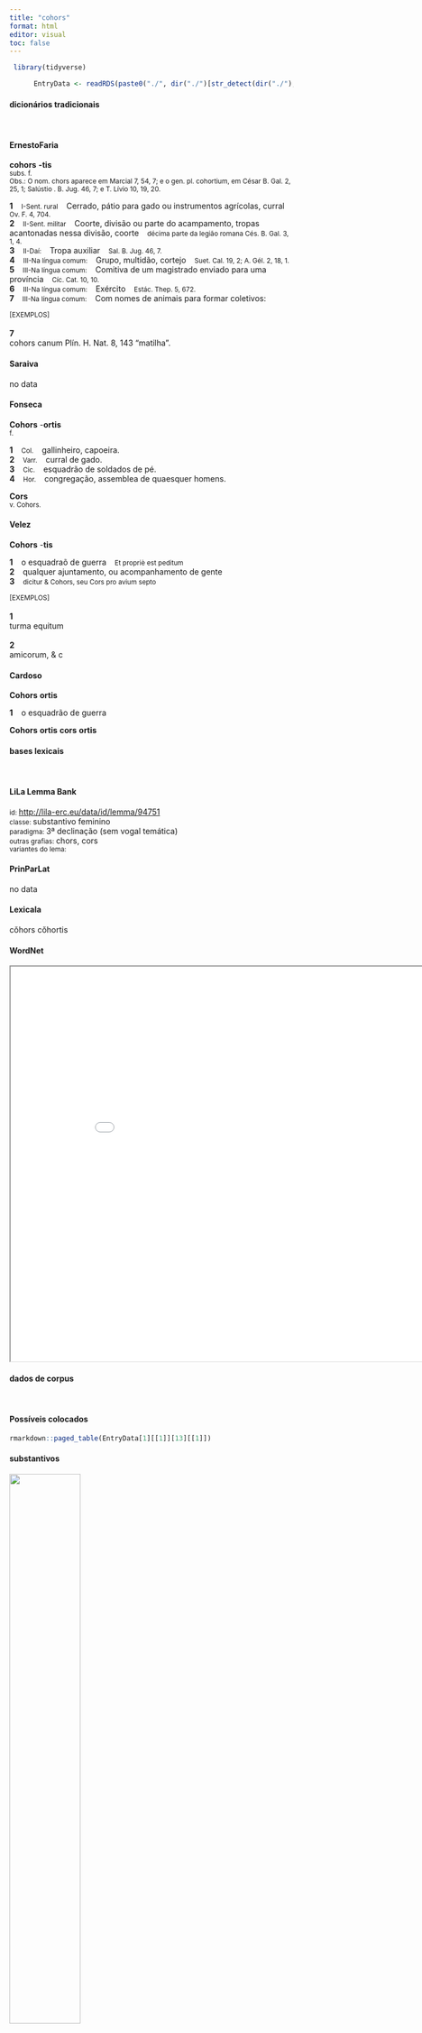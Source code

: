 ```yaml
---
title: "cohors"
format: html
editor: visual
toc: false
---
```



```r
 library(tidyverse) 

      EntryData <- readRDS(paste0("./", dir("./")[str_detect(dir("./"), "_xx99-111-104-111-114-115xx_.rds")]))

```


#### dicionários tradicionais

&emsp;




::: panel-tabset

#### ErnestoFaria

<b>cohors</b> <b>-tis</b> <br> <small>subs. f.</small> <br> <small>Obs.: O nom. chors aparece em Marcial 7, 54, 7; e o gen. pl. cohortium, em César B. Gal. 2, 25, 1; Salústio . B. Jug. 46, 7; e T. Lívio 10, 19, 20.</small>   <p> <b>1</b> &ensp; <small>I-Sent. rural</small> &ensp; Cerrado, pátio para gado ou instrumentos agrícolas, curral &ensp; <small>Ov. F. 4, 704.</small> <br> <b>2</b> &ensp; <small>II-Sent. militar</small> &ensp; Coorte, divisão ou parte do acampamento, tropas acantonadas nessa divisão, coorte &ensp; <small>décima parte da legião romana Cés. B. Gal. 3, 1, 4.</small> <br> <b>3</b> &ensp; <small>II-Daí:</small> &ensp; Tropa auxiliar &ensp; <small>Sal. B. Jug. 46, 7.</small> <br> <b>4</b> &ensp; <small>III-Na língua comum:</small> &ensp; Grupo, multidão, cortejo &ensp; <small>Suet. Cal. 19, 2; A. Gél. 2, 18, 1.</small> <br> <b>5</b> &ensp; <small>III-Na língua comum:</small> &ensp; Comitiva de um magistrado enviado para uma província &ensp; <small>Cíc. Cat. 10, 10.</small> <br> <b>6</b> &ensp; <small>III-Na língua comum:</small> &ensp; Exército &ensp; <small>Estác. Thep. 5, 672.</small> <br> <b>7</b> &ensp; <small>III-Na língua comum:</small> &ensp; Com nomes de animais para formar coletivos: &ensp; <small></small> </p>   <p><small>[EXEMPLOS]</small><br> <br><b>7</b><br>cohors canum Plín. H. Nat. 8, 143 “matilha”. </p>




#### Saraiva

no data




#### Fonseca

<b>Cohors</b> -<b>ortis</b> <br> <small>f.</small>   <p> <b>1</b> &ensp; <small>Col.</small> &ensp; gallinheiro, capoeira. <br> <b>2</b> &ensp; <small>Varr.</small> &ensp; curral de gado. <br> <b>3</b> &ensp; <small>Cic.</small> &ensp; esquadrão de soldados de pé. <br> <b>4</b> &ensp; <small>Hor.</small> &ensp; congregação, assemblea de quaesquer homens. </p> 
 <b>Cors</b> <br> <small>v. Cohors.</small>




#### Velez

<b>Cohors</b> -<b>tis</b>   <p> <b>1</b> &ensp; o esquadraõ de guerra &ensp; <small>Et propriè est peditum</small> <br> <b>2</b> &ensp; qualquer ajuntamento, ou acompanhamento de gente <br> <b>3</b> &ensp; <small>dicitur & Cohors, seu Cors pro avium septo</small> </p>   <p><small>[EXEMPLOS]</small><br> <br><b>1</b><br>turma equitum <br> <br><b>2</b><br>amicorum, & c </p>




#### Cardoso

<b>Cohors</b> <b>ortis</b>   <p> <b>1</b> &ensp; o esquadrão de guerra </p> 
 <b>Cohors</b> <b>ortis</b> 
 <b>cors</b> <b>ortis</b>


:::



#### bases lexicais

&emsp;






::: panel-tabset

#### LiLa Lemma Bank

<small> id: </small> <a href=' http://lila-erc.eu/data/id/lemma/94751 ' target="_blank"> http://lila-erc.eu/data/id/lemma/94751 </a> <br>
<small> classe: </small> substantivo feminino   <br>
<small> paradigma: </small> 3ª declinação (sem vogal temática) <br>
<small> outras grafias: </small> chors, cors <br>
<small> variantes do lema: </small>  <br>





#### PrinParLat

no data




#### Lexicala

cŏhors 
 cŏhortis




#### WordNet

<iframe width='900' height='700' src='Media/Tree__xx99-111-104-111-114-115xx__sem_type_lexemes_pt.html'>

</iframe>


:::



#### dados de corpus

&emsp;




::: panel-tabset

#### Possíveis colocados

```r

rmarkdown::paged_table(EntryData[1][[1]][13][[1]])

```


#### substantivos

![](./Media/wordcloud__xx99-111-104-111-114-115xx__BY_collocate_scoreSUBST.webp){width=50% fig-alt='This chart plots collocate by scoreSUBST, for the headword cohors here are all the values plotted: collocate: praetorius; scoreSUBST: 0. collocate: duo; scoreSUBST: 0'}




#### adjetivos

![](./Media/wordcloud__xx99-111-104-111-114-115xx__BY_collocate_scoreADJ.webp){width=50% fig-alt='This chart plots collocate by scoreADJ, for the headword cohors here are all the values plotted: collocate: praetorius; scoreADJ: 3. collocate: duo; scoreADJ: 0'}




#### verbos

![](./Media/wordcloud__xx99-111-104-111-114-115xx__BY_collocate_scoreVERBO.webp){width=50% fig-alt='This chart plots collocate by scoreVERBO, for the headword cohors here are all the values plotted: collocate: praetorius; scoreVERBO: 0. collocate: duo; scoreVERBO: 0'}




#### advérbios

![](./Media/wordcloud__xx99-111-104-111-114-115xx__BY_collocate_scoreADV.webp){width=50% fig-alt='This chart plots collocate by scoreADV, for the headword cohors here are all the values plotted: collocate: praetorius; scoreADV: 0. collocate: duo; scoreADV: 0'}




#### preposições e conjunções

![](./Media/wordcloud__xx99-111-104-111-114-115xx__BY_collocate_scoreFUNC.webp){width=50% fig-alt='This chart plots collocate by scoreFUNC, for the headword cohors here are all the values plotted: collocate: praetorius; scoreFUNC: 0. collocate: duo; scoreFUNC: 0'}


:::



::: panel-tabset

#### ExemplosTraduzidos

<p> o bellum magno opere pertimescendum cum hanc sit habiturus Catilina scortorum <b>cohortem</b> praetoriam <br> <small> Cic.Catil.2.24.1 <br> Ó guerra que deve ser muitíssimo temida, visto que Catilina terá esta coorte pretoriana de prostituras! <small> [JDD] </small> </small> </p>
; <p> cum hic in duas partes flumine diuideretur alteram partem eius uici Gallis ad hiemandum concessit alteram uacuam ab his relictam <b>cohortibus</b> attribuit <br> <small> Caes.Gal.3.1.6 <br> Como ele fosse dividido em duas partes por um rio, uma parte desse vilarejo concedeu aos gauleses para passarem o inverno, a outra, deixada vazia por estes, destinou às suas coortes. <small> [JDD] </small> </small> </p>





#### Frequência por autor

![](./Media/barchart__xx99-111-104-111-114-115xx__lemma_BY_author_Frequencies.webp){width=50% fig-alt='This charts plots the frequency of lemma by author_Frequencies. The Caesar subcorpus registers the highest normalized frequency, with the value of 7.93 and an absolute frequency of 21. The Phaedrus subcorpus follows, with a normalized frequency of 0 and an absolute frequency of 0. the subcorpus with the least normalized frequency is Ovidius with the normalized value of 0 and an absolute freqeuncy of 0. here are all the values: subcorpus: Caesar ; normalized frequency: 21 ; absolute frequency: 7.93111262179923. subcorpus: Cicero ; normalized frequency: 11 ; absolute frequency: 0.685255787296604. subcorpus: Horatius ; normalized frequency: 2 ; absolute frequency: 1.77604120415594. subcorpus: Ovidius ; normalized frequency: 0 ; absolute frequency: 0. subcorpus: Phaedrus ; normalized frequency: 0 ; absolute frequency: 0. subcorpus: Sallustius ; normalized frequency: 6 ; absolute frequency: 5.56534644281607. subcorpus: Seneca ; normalized frequency: 3 ; absolute frequency: 0.559899964539669. subcorpus: Suetonius ; normalized frequency: 0 ; absolute frequency: 0. subcorpus: Tacitus ; normalized frequency: 1 ; absolute frequency: 3.43288705801579. subcorpus: Vergilius ; normalized frequency: 0 ; absolute frequency: 0. subcorpus: Hieronymus ; normalized frequency: 0 ; absolute frequency: 0'}




#### Frequência por gênero

![](./Media/barchart__xx99-111-104-111-114-115xx__lemma_BY_genre_Frequencies.webp){width=50% fig-alt='This charts plots the frequency of lemma by genre_Frequencies. The Prosa.histórica subcorpus registers the highest normalized frequency, with the value of 6.82 and an absolute frequency of 28. The Poesia.didática subcorpus follows, with a normalized frequency of 0 and an absolute frequency of 0. the subcorpus with the least normalized frequency is Poesia.didática with the normalized value of 0 and an absolute freqeuncy of 0. here are all the values: subcorpus: Prosa.histórica ; normalized frequency: 28 ; absolute frequency: 6.81613476472163. subcorpus: Prosa.filosófica ; normalized frequency: 1 ; absolute frequency: 0.164741931763892. subcorpus: Prosa.oratória ; normalized frequency: 9 ; absolute frequency: 0.864113371674364. subcorpus: Prosa.epistolográfica ; normalized frequency: 2 ; absolute frequency: 0.529955748694984. subcorpus: Poesia.lírica ; normalized frequency: 2 ; absolute frequency: 1.68251030537562. subcorpus: Poesia.didática ; normalized frequency: 0 ; absolute frequency: 0. subcorpus: Poesia.trágica ; normalized frequency: 2 ; absolute frequency: 1.73731758165393. subcorpus: Poesia.épica ; normalized frequency: 0 ; absolute frequency: 0. subcorpus: Prosa.ficcional ; normalized frequency: 0 ; absolute frequency: 0'}




#### Frequência por século

![](./Media/barchart__xx99-111-104-111-114-115xx__lemma_BY_period_Frequencies.webp){width=50% fig-alt='This charts plots the frequency of lemma by period_Frequencies. The II.d.C. subcorpus registers the highest normalized frequency, with the value of 2.62 and an absolute frequency of 1. The I.a.C. subcorpus follows, with a normalized frequency of 1.86 and an absolute frequency of 40. the subcorpus with the least normalized frequency is IV.d.C. with the normalized value of 0 and an absolute freqeuncy of 0. here are all the values: subcorpus: I.a.C. ; normalized frequency: 40 ; absolute frequency: 1.86176402141029. subcorpus: I.d.C. ; normalized frequency: 3 ; absolute frequency: 0.458926112895824. subcorpus: II.d.C. ; normalized frequency: 1 ; absolute frequency: 2.61780104712042. subcorpus: IV.d.C. ; normalized frequency: 0 ; absolute frequency: 0'}


:::

